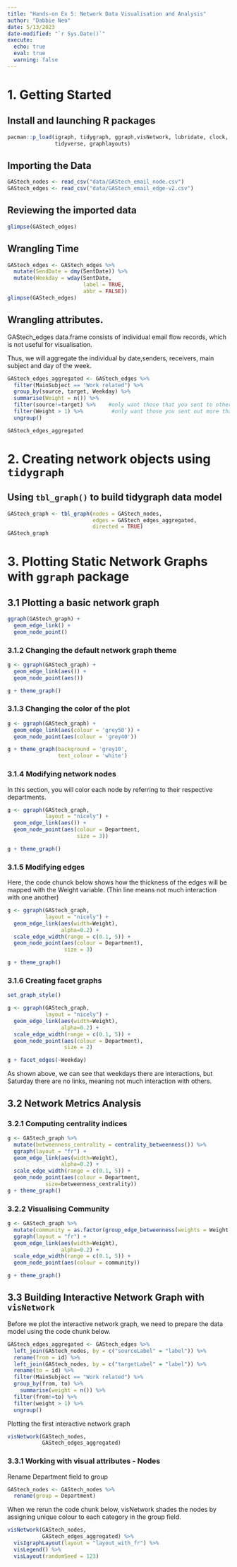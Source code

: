```yaml
---
title: "Hands-on Ex 5: Network Data Visualisation and Analysis"
author: "Dabbie Neo"
date: 5/13/2023
date-modified: "`r Sys.Date()`"
execute: 
  echo: true
  eval: true
  warning: false 
---
```


# 1. Getting Started

## Install and launching R packages

```r
pacman::p_load(igraph, tidygraph, ggraph,visNetwork, lubridate, clock,
               tidyverse, graphlayouts)
```

## Importing the Data

```r
GAStech_nodes <- read_csv("data/GAStech_email_node.csv")
GAStech_edges <- read_csv("data/GAStech_email_edge-v2.csv")
```

## Reviewing the imported data

```r
glimpse(GAStech_edges)
```

## Wrangling Time

```r
GAStech_edges <- GAStech_edges %>%
  mutate(SendDate = dmy(SentDate)) %>%
  mutate(Weekday = wday(SentDate,
                        label = TRUE,
                        abbr = FALSE))
glimpse(GAStech_edges)
```

## Wrangling attributes.

GAStech_edges data.frame consists of individual email flow records, which is not useful for visualisation.

Thus, we will aggregate the individual by date,senders, receivers, main subject and day of the week.

```r
GAStech_edges_aggregated <- GAStech_edges %>%
  filter(MainSubject == "Work related") %>%
  group_by(source, target, Weekday) %>%
  summarise(Weight = n()) %>%
  filter(source!=target) %>%    #only want those that you sent to others, dont want those u cc yourself
  filter(Weight > 1) %>%         #only want those you sent out more than 1
  ungroup()

GAStech_edges_aggregated
```

# 2. Creating network objects using `tidygraph`

## Using `tbl_graph()` to build tidygraph data model

```r
GAStech_graph <- tbl_graph(nodes = GAStech_nodes,
                           edges = GAStech_edges_aggregated, 
                           directed = TRUE)
GAStech_graph
```

# 3. Plotting Static Network Graphs with `ggraph` package

## 3.1 Plotting a basic network graph

```r
ggraph(GAStech_graph) +
  geom_edge_link() +
  geom_node_point()
```

### 3.1.2 Changing the default network graph theme

```r
g <- ggraph(GAStech_graph) + 
  geom_edge_link(aes()) +
  geom_node_point(aes())

g + theme_graph()
```

### 3.1.3 Changing the color of the plot

```r
g <- ggraph(GAStech_graph) + 
  geom_edge_link(aes(colour = 'grey50')) +
  geom_node_point(aes(colour = 'grey40'))

g + theme_graph(background = 'grey10',
                text_colour = 'white')
```

### 3.1.4 Modifying network nodes

In this section, you will color each node by referring to their respective departments.

```r
g <- ggraph(GAStech_graph, 
            layout = "nicely") + 
  geom_edge_link(aes()) +
  geom_node_point(aes(colour = Department, 
                      size = 3))

g + theme_graph()
```

### 3.1.5 Modifying edges

Here, the code chunck below shows how the thickness of the edges will be mapped with the Weight variable. (Thin line means not much interaction with one another)

```r
g <- ggraph(GAStech_graph, 
            layout = "nicely") +
  geom_edge_link(aes(width=Weight), 
                 alpha=0.2) +
  scale_edge_width(range = c(0.1, 5)) +
  geom_node_point(aes(colour = Department), 
                  size = 3)

g + theme_graph()
```

### 3.1.6 Creating facet graphs

```r
set_graph_style()

g <- ggraph(GAStech_graph, 
            layout = "nicely") + 
  geom_edge_link(aes(width=Weight), 
                 alpha=0.2) +
  scale_edge_width(range = c(0.1, 5)) +
  geom_node_point(aes(colour = Department), 
                  size = 2)

g + facet_edges(~Weekday)
```

As shown above, we can see that weekdays there are interactions, but Saturday there are no links, meaning not much interaction with others.

## 3.2 Network Metrics Analysis

### 3.2.1 Computing centrality indices

```r
g <- GAStech_graph %>%
  mutate(betweenness_centrality = centrality_betweenness()) %>%
  ggraph(layout = "fr") + 
  geom_edge_link(aes(width=Weight), 
                 alpha=0.2) +
  scale_edge_width(range = c(0.1, 5)) +
  geom_node_point(aes(colour = Department,
            size=betweenness_centrality))
g + theme_graph()
```

### 3.2.2 Visualising Community

```r
g <- GAStech_graph %>%
  mutate(community = as.factor(group_edge_betweenness(weights = Weight, directed = TRUE))) %>%
  ggraph(layout = "fr") + 
  geom_edge_link(aes(width=Weight), 
                 alpha=0.2) +
  scale_edge_width(range = c(0.1, 5)) +
  geom_node_point(aes(colour = community))  

g + theme_graph()
```

## 3.3 Building Interactive Network Graph with `visNetwork`

Before we plot the interactive network graph, we need to prepare the data model using the code chunk below.

```r
GAStech_edges_aggregated <- GAStech_edges %>%
  left_join(GAStech_nodes, by = c("sourceLabel" = "label")) %>%
  rename(from = id) %>%
  left_join(GAStech_nodes, by = c("targetLabel" = "label")) %>%
  rename(to = id) %>%
  filter(MainSubject == "Work related") %>%
  group_by(from, to) %>%
    summarise(weight = n()) %>%
  filter(from!=to) %>%
  filter(weight > 1) %>%
  ungroup()
```

Plotting the first interactive network graph

```r
visNetwork(GAStech_nodes, 
           GAStech_edges_aggregated)
```

### 3.3.1 Working with visual attributes - Nodes

Rename Department field to group

```r
GAStech_nodes <- GAStech_nodes %>%
  rename(group = Department) 
```

When we rerun the code chunk below, visNetwork shades the nodes by assigning unique colour to each category in the group field.

```r
visNetwork(GAStech_nodes,
           GAStech_edges_aggregated) %>%
  visIgraphLayout(layout = "layout_with_fr") %>%
  visLegend() %>%
  visLayout(randomSeed = 123)
```
